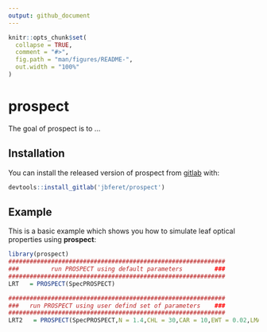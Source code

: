 ```yaml
---
output: github_document
---
```


<!-- README.md is generated from README.Rmd. Please edit that file -->

```r
knitr::opts_chunk$set(
  collapse = TRUE,
  comment = "#>",
  fig.path = "man/figures/README-",
  out.width = "100%"
)
```
# prospect

<!-- badges: start -->
<!-- badges: end -->

The goal of prospect is to ...

## Installation

You can install the released version of prospect from [gitlab](https://gitlab.com/jbferet/prospect) with:

``` r
devtools::install_gitlab('jbferet/prospect')
```

## Example

This is a basic example which shows you how to simulate leaf optical properties using __prospect__:

```r
library(prospect)
#############################################################
###         run PROSPECT using default parameters         ###
#############################################################
LRT   = PROSPECT(SpecPROSPECT)

#############################################################
###   run PROSPECT using user defind set of parameters    ###
#############################################################
LRT2   = PROSPECT(SpecPROSPECT,N = 1.4,CHL = 30,CAR = 10,EWT = 0.02,LMA = 0.01)
```
